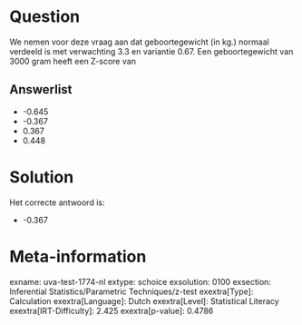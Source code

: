 Question
========

We nemen voor deze vraag aan dat geboortegewicht (in kg.) normaal
verdeeld is met verwachting 3.3 en variantie 0.67. Een geboortegewicht
van 3000 gram heeft een Z-score van

Answerlist
----------

* -0.645
* -0.367
* 0.367
* 0.448

Solution
========

Het correcte antwoord is: 

* -0.367

Meta-information
================
exname: uva-test-1774-nl
extype: schoice
exsolution: 0100
exsection: Inferential Statistics/Parametric Techniques/z-test
exextra[Type]: Calculation
exextra[Language]: Dutch
exextra[Level]: Statistical Literacy
exextra[IRT-Difficulty]: 2.425
exextra[p-value]: 0.4786
